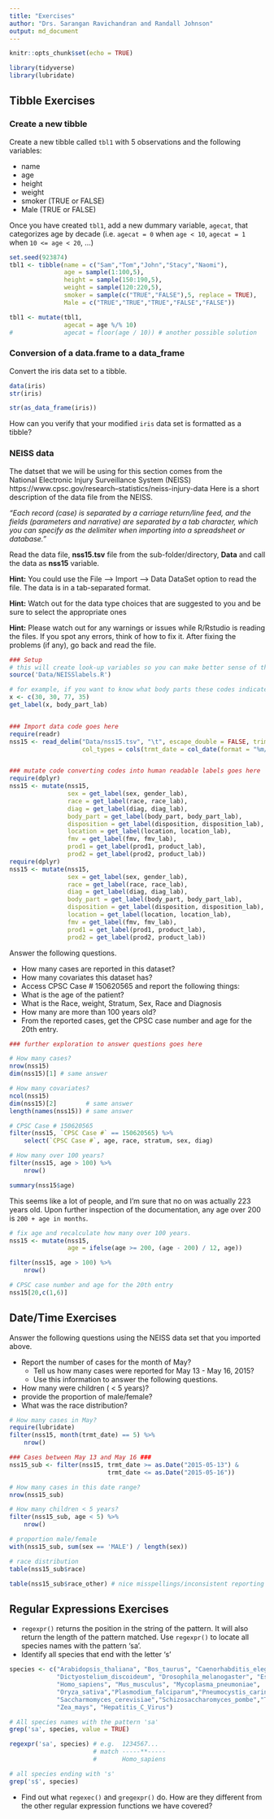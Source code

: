 ```yaml
---
title: "Exercises"
author: "Drs. Sarangan Ravichandran and Randall Johnson"
output: md_document
---
```


```r
knitr::opts_chunk$set(echo = TRUE)

library(tidyverse)
library(lubridate)
```

## <a name="tibbleEx"></a>Tibble Exercises

### Create a new tibble

Create a new tibble called `tbl1` with 5 observations and the following variables:

* name
* age
* height
* weight
* smoker (TRUE or FALSE)
* Male (TRUE or FALSE)

Once you have created `tbl1`, add a new dummary variable, `agecat`, that categorizes age by decade (i.e. `agecat = 0` when `age < 10`, `agecat = 1` when `10 <= age < 20`, ...)

```r
set.seed(923874)
tbl1 <- tibble(name = c("Sam","Tom","John","Stacy","Naomi"),
               age = sample(1:100,5),
               height = sample(150:190,5),
               weight = sample(120:220,5),
               smoker = sample(c("TRUE","FALSE"),5, replace = TRUE),
               Male = c("TRUE","TRUE","TRUE","FALSE","FALSE"))

tbl1 <- mutate(tbl1,
               agecat = age %/% 10)
#              agecat = floor(age / 10)) # another possible solution
```

### Conversion of a data.frame to a data_frame

Convert the iris data set to a tibble.

```r
data(iris)
str(iris)

str(as_data_frame(iris))
```

How can you verify that your modified `iris` data set is formatted as a tibble?

### NEISS data 

The datset that we will be using for this section comes from the  
National Electronic Injury Surveillance System (NEISS)
https://www.cpsc.gov/research--statistics/neiss-injury-data 
Here is a short description of the data file from the NEISS. 

*"Each record (case) is separated by a carriage return/line feed, and the fields (parameters and narrative) are separated by a tab character, which you can specify as the delimiter when importing into a spreadsheet or database."*

Read the data file, **nss15.tsv** file from the sub-folder/directory, **Data** and call the data as **nss15** variable.

**Hint:** You could use the File --> Import --> Data DataSet option to read the file. The data is in a tab-separated format.

**Hint:** Watch out for the data type choices that are suggested to you and be sure to select the appropriate ones

**Hint:** Please watch out for any warnings or issues while R/Rstudio  is reading the files. If you spot any errors, think of how to fix it. After fixing the problems (if any), go back and read the file. 

```r
### Setup
# this will create look-up variables so you can make better sense of the codes in the data set
source('Data/NEISSlabels.R')

# for example, if you want to know what body parts these codes indicate...
x <- c(30, 30, 77, 35)
get_label(x, body_part_lab)


### Import data code goes here
require(readr)
nss15 <- read_delim("Data/nss15.tsv", "\t", escape_double = FALSE, trim_ws = TRUE,
                    col_types = cols(trmt_date = col_date(format = "%m/%d/%Y")))


### mutate code converting codes into human readable labels goes here
require(dplyr)
nss15 <- mutate(nss15,
                sex = get_label(sex, gender_lab),
                race = get_label(race, race_lab),
                diag = get_label(diag, diag_lab),
                body_part = get_label(body_part, body_part_lab),
                disposition = get_label(disposition, disposition_lab),
                location = get_label(location, location_lab),
                fmv = get_label(fmv, fmv_lab),
                prod1 = get_label(prod1, product_lab),
                prod2 = get_label(prod2, product_lab))
require(dplyr)
nss15 <- mutate(nss15,
                sex = get_label(sex, gender_lab),
                race = get_label(race, race_lab),
                diag = get_label(diag, diag_lab),
                body_part = get_label(body_part, body_part_lab),
                disposition = get_label(disposition, disposition_lab),
                location = get_label(location, location_lab),
                fmv = get_label(fmv, fmv_lab),
                prod1 = get_label(prod1, product_lab),
                prod2 = get_label(prod2, product_lab))
```

Answer the following questions.

- How many cases are reported in this dataset?
- How many covariates this dataset has? 
- Access CPSC Case # 150620565 and report the following things:
- What is the age of the patient? 
- What is the Race, weight, Stratum, Sex, Race and Diagnosis
- How many are more than 100 years old?  
- From the reported cases, get the CPSC case number and age for the 20th entry.


```r
### further exploration to answer questions goes here

# How many cases?
nrow(nss15)
dim(nss15)[1] # same answer

# How many covariates?
ncol(nss15)
dim(nss15)[2]        # same answer
length(names(nss15)) # same answer

# CPSC Case # 150620565
filter(nss15, `CPSC Case #` == 150620565) %>%
    select(`CPSC Case #`, age, race, stratum, sex, diag)

# How many over 100 years?
filter(nss15, age > 100) %>%
    nrow()

summary(nss15$age)
```

This seems like a lot of people, and I'm sure that no on was actually 223 years old. Upon further inspection of the documentation, any age over 200 is `200 + age in months`.

```r
# fix age and recalculate how many over 100 years.
nss15 <- mutate(nss15,
                age = ifelse(age >= 200, (age - 200) / 12, age))

filter(nss15, age > 100) %>%
    nrow()

# CPSC case number and age for the 20th entry
nss15[20,c(1,6)]
```


## <a name="timeEx"></a>Date/Time Exercises

Answer the following questions using the NEISS data set that you imported above.

- Report the number of cases for the month of May? 
    - Tell us how many cases were reported for May 13 - May 16, 2015? 
    - Use this information to answer the following questions. 
- How many were children ( < 5 years)? 
- provide the proportion of male/female? 
- What was the race distribution? 

```r
# How many cases in May?
require(lubridate)
filter(nss15, month(trmt_date) == 5) %>%
    nrow()

### Cases between May 13 and May 16 ###
nss15_sub <- filter(nss15, trmt_date >= as.Date("2015-05-13") &
                           trmt_date <= as.Date("2015-05-16"))

# How many cases in this date range?
nrow(nss15_sub)

# How many children < 5 years?
filter(nss15_sub, age < 5) %>%
    nrow()

# proportion male/female
with(nss15_sub, sum(sex == 'MALE') / length(sex))

# race distribution
table(nss15_sub$race)

table(nss15_sub$race_other) # nice misspellings/inconsistent reporting here
```

## <a name="regEx"></a>Regular Expressions Exercises

* `regexpr()` returns the position in the string of the pattern. It will also return the length of 
the pattern matched. Use `regexpr()` to locate all species names with the pattern 'sa'.
* Identify all species that end with the letter 's'

```r
species <- c("Arabidopsis_thaliana", "Bos_taurus", "Caenorhabditis_elegans", "Danio_rerio", 
             "Dictyostelium_discoideum", "Drosophila_melanogaster", "Escherichia_coli",
             "Homo_sapiens", "Mus_musculus", "Mycoplasma_pneumoniae",
             "Oryza_sativa","Plasmodium_falciparum","Pneumocystis_carinii","Rattus_norvegicus",
             "Saccharmomyces_cerevisiae","Schizosaccharomyces_pombe","Takifugu_rubripes","Xenopus_laevis",
             "Zea_mays", "Hepatitis_C_Virus")

# All species names with the pattern 'sa'
grep('sa', species, value = TRUE)

regexpr('sa', species) # e.g.  1234567...
                       # match -----**-----
                       #       Homo_sapiens

# all species ending with 's'
grep('s$', species)
```

* Find out what `regexec()` and  `gregexpr()` do. How are they different from the other regular expression functions we have covered?
